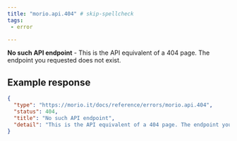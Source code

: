```yaml
---
title: "morio.api.404" # skip-spellcheck
tags:
 - error

---
```

<!-- MORIO_AUTO_GENERATED_CONTENT_STARTS - Manual changes made below will be overwritten skip-spellcheck -->
__No such API endpoint__ - This is the API equivalent of a 404 page. The endpoint you requested does not exist.
<!-- MORIO_AUTO_GENERATED_CONTENT_ENDS - Manual changes made above will be overwritten skip-spellcheck -->


<!-- MORIO_AUTO_GENERATED_CONTENT_STARTS - Manual changes made below will be overwritten skip-spellcheck -->
## Example response

```json
{
  "type": "https://morio.it/docs/reference/errors/morio.api.404",
  "status": 404,
  "title": "No such API endpoint",
  "detail": "This is the API equivalent of a 404 page. The endpoint you requested does not exist."
}
```
<!-- MORIO_AUTO_GENERATED_CONTENT_ENDS - Manual changes made above will be overwritten skip-spellcheck -->
